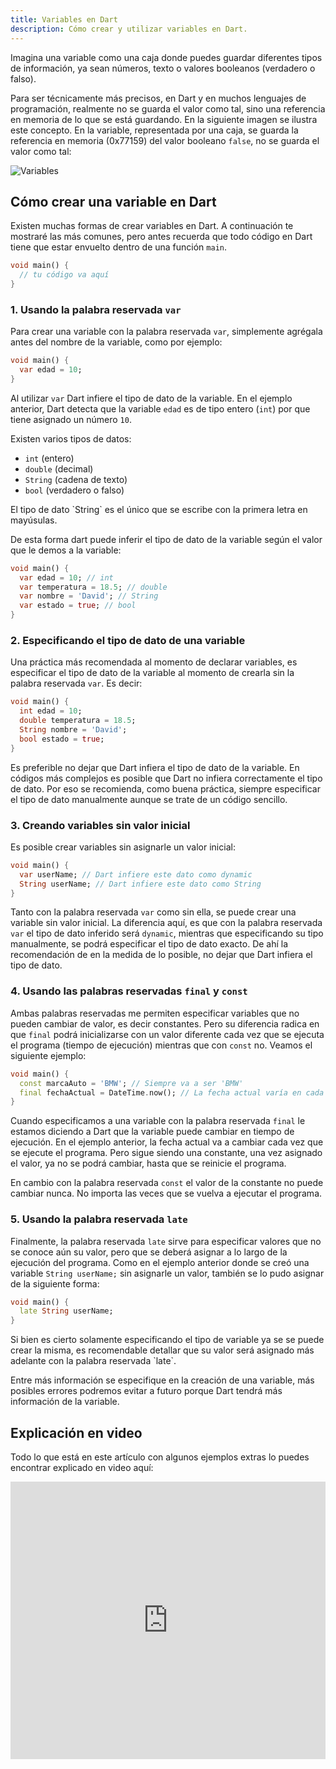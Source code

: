 ```yaml
---
title: Variables en Dart
description: Cómo crear y utilizar variables en Dart.
---
```


Imagina una variable como una caja donde puedes guardar diferentes tipos de información, ya sean números, texto o valores booleanos (verdadero o falso). 

Para ser técnicamente más precisos, en Dart y en muchos lenguajes de programación, realmente no se guarda el valor como tal, sino una referencia en memoria de lo que se está guardando. En la siguiente imagen se ilustra este concepto. En la variable, representada por una caja, se guarda la referencia en memoria (0x77159) del valor booleano `false`, no se guarda el valor como tal:

![Variables](./img/variables.webp)


## Cómo crear una variable en Dart

Existen muchas formas de crear variables en Dart. A continuación te mostraré las más comunes, pero antes recuerda que todo código en Dart tiene que estar envuelto dentro de una función `main`.

```dart
void main() {
  // tu código va aquí
}
```

### 1. Usando la palabra reservada `var`

Para crear una variable con la palabra reservada `var`, simplemente agrégala antes del nombre de la variable, como por ejemplo:

```dart
void main() {
  var edad = 10;
}
```

Al utilizar `var` Dart infiere el tipo de dato de la variable. En el ejemplo anterior, Dart detecta que la variable `edad` es de tipo entero (`int`) por que tiene asignado un número `10`. 

Existen varios tipos de datos:

- `int` (entero)
- `double` (decimal)
- `String` (cadena de texto)
- `bool` (verdadero o falso)

<Callout title="Nota">
El tipo de dato `String` es el único que se escribe con la primera letra en mayúsulas.
</Callout>

De esta forma dart puede inferir el tipo de dato de la variable según el valor que le demos a la variable:

```dart
void main() {
  var edad = 10; // int
  var temperatura = 18.5; // double
  var nombre = 'David'; // String
  var estado = true; // bool
}
```

### 2. Especificando el tipo de dato de una variable

Una práctica más recomendada al momento de declarar variables, es especificar el tipo de dato de la variable al momento de crearla sin la palabra reservada `var`. Es decir:


```dart
void main() {
  int edad = 10;
  double temperatura = 18.5;
  String nombre = 'David';
  bool estado = true;
}
```

<Callout title="Importante" type="error">
Es preferible no dejar que Dart infiera el tipo de dato de la variable. En códigos más complejos es posible que Dart no infiera correctamente el tipo de dato. Por eso se recomienda, como buena práctica, siempre especificar el tipo de dato manualmente aunque se trate de un código sencillo.
</Callout>

### 3. Creando variables sin valor inicial

Es posible crear variables sin asignarle un valor inicial:

```dart
void main() {
  var userName; // Dart infiere este dato como dynamic
  String userName; // Dart infiere este dato como String
}
```

Tanto con la palabra reservada `var` como sin ella, se puede crear una variable sin valor inicial. La diferencia aquí, es que con la palabra reservada `var` el tipo de dato inferido será `dynamic`, mientras que especificando su tipo manualmente, se podrá especificar el tipo de dato exacto. De ahí la recomendación de en la medida de lo posible, no dejar que Dart infiera el tipo de dato.


### 4. Usando las palabras reservadas `final` y `const`

Ambas palabras reservadas me permiten especificar variables que no pueden cambiar de valor, es decir constantes. Pero su diferencia radica en que `final` podrá inicializarse con un valor diferente cada vez que se ejecuta el programa (tiempo de ejecución) mientras que con `const` no. Veamos el siguiente ejemplo:

```dart
void main() {
  const marcaAuto = 'BMW'; // Siempre va a ser 'BMW'
  final fechaActual = DateTime.now(); // La fecha actual varía en cada ejecución
}
```

Cuando especificamos a una variable con la palabra reservada `final` le estamos diciendo a Dart que la variable puede cambiar en tiempo de ejecución. En el ejemplo anterior, la fecha actual va a cambiar cada vez que se ejecute el programa. Pero sigue siendo una constante, una vez asignado el valor, ya no se podrá cambiar, hasta que se reinicie el programa.

En cambio con la palabra reservada `const` el valor de la constante no puede cambiar nunca. No importa las veces que se vuelva a ejecutar el programa.

### 5. Usando la palabra reservada `late`

Finalmente, la palabra reservada `late` sirve para especificar valores que no se conoce aún su valor, pero que se deberá asignar a lo largo de la ejecución del programa. Como en el ejemplo anterior donde se creó una variable `String userName;` sin asignarle un valor, también se lo pudo asignar de la siguiente forma:


```dart
void main() {
  late String userName; 
}
```

<Callout title="Nota">
Si bien es cierto solamente especificando el tipo de variable ya se se puede crear la misma, es recomendable detallar que su valor será asignado más adelante con la palabra reservada `late`. 

Entre más información se especifique en la creación de una variable, más posibles errores podremos evitar a futuro porque Dart tendrá más información de la variable.
</Callout>

## Explicación en video

Todo lo que está en este artículo con algunos ejemplos extras lo puedes encontrar explicado en video aquí:

<iframe width="100%" height="444" src="https://www.youtube.com/embed/ZbsHC5jGOcQ?si=ZzzVUbw9_CgyC8B1" title="YouTube video player" frameBorder="0" allow="accelerometer; autoplay; clipboard-write; encrypted-media; gyroscope; picture-in-picture; web-share" referrerPolicy="strict-origin-when-cross-origin" allowFullScreen></iframe>